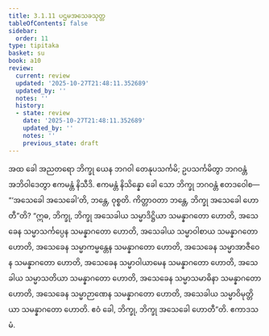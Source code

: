 ```yaml
---
title: 3.1.11 ပဌမအသေခသုတ္တ
tableOfContents: false
sidebar:
  order: 11
type: tipitaka
basket: su
book: a10
review:
  current: review
  updated: '2025-10-27T21:48:11.352689'
  updated_by: ''
  notes: ''
  history:
  - state: review
    date: '2025-10-27T21:48:11.352689'
    updated_by: ''
    notes: ''
    previous_state: draft
---
```



<ReviewStatus review={frontmatter.review} showDetails={true} />

<HypothesisAnnotation frontmatter={frontmatter} />

<DynamicBreadcrumb />

<Division number="111" book="a10" e="ch" v="17" p="436">

<Paragraph number="978" book="a10">
အထ ခေါ အညတရော ဘိက္ခု ယေန ဘဂဝါ တေနုပသင်္ကမိ; ဥပသင်္ကမိတွာ ဘဂဝန္တံ အဘိဝါဒေတွာ ဧကမန္တံ နိသီဒိ. ဧကမန္တံ နိသိန္နော ခေါ သော ဘိက္ခု ဘဂဝန္တံ ဧတဒဝေါစ—
</Paragraph>

<Paragraph number="979" book="a10">
“‘အသေခေါ အသေခေါ’တိ, ဘန္တေ, ဝုစ္စတိ. ကိတ္တာဝတာ ဘန္တေ, ဘိက္ခု အသေခေါ ဟောတီ”တိ? “ဣဓ, ဘိက္ခု, ဘိက္ခု အသေခါယ သမ္မာဒိဋ္ဌိယာ သမန္နာဂတော ဟောတိ, အသေခေန သမ္မာသင်္ကပ္ပေန သမန္နာဂတော ဟောတိ, အသေခါယ သမ္မာဝါစာယ သမန္နာဂတော ဟောတိ, အသေခေန သမ္မာကမ္မန္တေန သမန္နာဂတော ဟောတိ, အသေခေန သမ္မာအာဇီဝေန သမန္နာဂတော ဟောတိ, အသေခေန သမ္မာဝါယာမေန သမန္နာဂတော ဟောတိ, အသေခါယ သမ္မာသတိယာ သမန္နာဂတော ဟောတိ, အသေခေန သမ္မာသမာဓိနာ သမန္နာဂတော ဟောတိ, အသေခေန သမ္မာဉာဏေန သမန္နာဂတော ဟောတိ, အသေခါယ သမ္မာဝိမုတ္တိယာ သမန္နာဂတော ဟောတိ. ဧဝံ ခေါ, ဘိက္ခု, ဘိက္ခု အသေခေါ ဟောတီ”တိ.

</Paragraph>
</Division>

<Paragraph number="980" type="center" book="a10">
ဧကာဒသမံ.
</Paragraph>